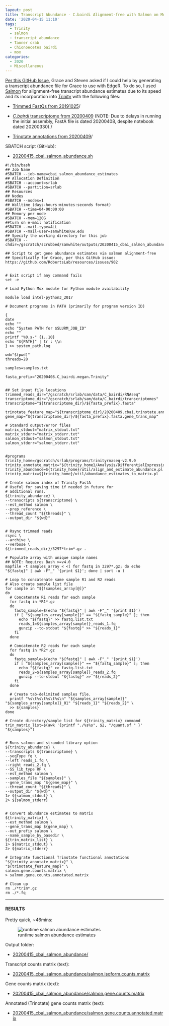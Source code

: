 ```yaml
---
layout: post
title: Transcript Abundance - C.bairdi Alignment-free with Salmon on Mox for Grace
date: '2020-04-15 11:10'
tags:
  - Trinity
  - salmon
  - transcript abundance
  - Tanner crab
  - Chionoecetes bairdi
  - mox
categories:
  - 2020
  - Miscellaneous
---
```

[Per this GitHub Issue](https://github.com/RobertsLab/resources/issues/902), Grace and Steven asked if I could help by generating a transcript abundance file for Grace to use with EdgeR. To do so, I used [Salmon](https://salmon.readthedocs.io/en/latest/salmon.html) for alignment-free transcript abundance estimates due to its speed and its incorporation into [Trinity](https://github.com/trinityrnaseq/trinityrnaseq/wiki/Trinity-Transcript-Quantification#salmon-output) with the following files:

- [Trimmed FastQs from 20191025](https://robertslab.github.io/sams-notebook/posts/2019/2019-12-18-TrimmingFastQCMultiQC-C.bairdi-RNAseq-FastQ-with-fastp-on-Mox/)/

- [_C.bairdi_ transcriptome from 20200409](https://robertslab.github.io/sams-notebook/posts/2020/2020-03-30-Transcriptome-Assembly-C.bairdi-with-MEGAN6-Taxonomy-specific-Reads-with-Trinity-on-Mox/) (NOTE: Due to delays in running the initial assembly, FastA file is dated 20200408, despite notebook dated 20200330)./

- [Trinotate annotations from 20200409](https://robertslab.github.io/sams-notebook/posts/2020/2020-04-09-Transcriptome-Annotation-Trinotate-C.bairdi-MEGAN6-Taxonomic-specific-Trinity-Assembly-on-Mox/)/


SBATCH script (GitHub):

- [20200415_cbai_salmon_abundance.sh](https://github.com/RobertsLab/sams-notebook/blob/master/sbatch_scripts/20200415_cbai_salmon_abundance.sh)

```shell
#!/bin/bash
## Job Name
#SBATCH --job-name=cbai_salmon_abundance_estimates
## Allocation Definition
#SBATCH --account=srlab
#SBATCH --partition=srlab
## Resources
## Nodes
#SBATCH --nodes=1
## Walltime (days-hours:minutes:seconds format)
#SBATCH --time=04-00:00:00
## Memory per node
#SBATCH --mem=120G
##turn on e-mail notification
#SBATCH --mail-type=ALL
#SBATCH --mail-user=samwhite@uw.edu
## Specify the working directory for this job
#SBATCH --chdir=/gscratch/scrubbed/samwhite/outputs/20200415_cbai_salmon_abundance

## Script to get gene abundance estimates via salmon alignment-free
## Specifically for Grace, per this GitHub issue: https://github.com/RobertsLab/resources/issues/902


# Exit script if any command fails
set -e

# Load Python Mox module for Python module availability

module load intel-python3_2017

# Document programs in PATH (primarily for program version ID)

{
date
echo ""
echo "System PATH for $SLURM_JOB_ID"
echo ""
printf "%0.s-" {1..10}
echo "${PATH}" | tr : \\n
} >> system_path.log

wd="$(pwd)"
threads=28

samples=samples.txt

fasta_prefix="20200408.C_bairdi.megan.Trinity"


## Set input file locations
trimmed_reads_dir="/gscratch/srlab/sam/data/C_bairdi/RNAseq"
transcriptome_dir="/gscratch/srlab/sam/data/C_bairdi/transcriptomes"
transcriptome="${transcriptome_dir}/${fasta_prefix}.fasta"

trinotate_feature_map="${transcriptome_dir}/20200409.cbai.trinotate.annotation_feature_map.txt"
gene_map="${transcriptome_dir}/${fasta_prefix}.fasta.gene_trans_map"

# Standard output/error files
matrix_stdout="matrix_stdout.txt"
matrix_stderr="matrix_stderr.txt"
salmon_stdout="salmon_stdout.txt"
salmon_stderr="salmon_stderr.txt"


#programs
trinity_home=/gscratch/srlab/programs/trinityrnaseq-v2.9.0
trinity_annotate_matrix="${trinity_home}/Analysis/DifferentialExpression/rename_matrix_feature_identifiers.pl"
trinity_abundance=${trinity_home}/util/align_and_estimate_abundance.pl
trinity_matrix=${trinity_home}/util/abundance_estimates_to_matrix.pl

# Create salmon index of Trinity FastA
# Useful for saving time if needed in future for
# additional runs.
${trinity_abundance} \
--transcripts ${transcriptome} \
--est_method salmon \
--prep_reference \
--thread_count "${threads}" \
--output_dir "${wd}"


# Rsync trimmed reads
rsync \
--archive \
--verbose \
${trimmed_reads_dir}/3297*trim*.gz .

# Populate array with unique sample names
## NOTE: Requires Bash >=v4.0
mapfile -t samples_array < <( for fastq in 3297*.gz; do echo "${fastq}" | awk -F"_" '{print $1}'; done | sort -u )

# Loop to concatenate same sample R1 and R2 reads
# Also create sample list file
for sample in "${!samples_array[@]}"
do
  # Concatenate R1 reads for each sample
  for fastq in *R1*.gz
  do
    fastq_sample=$(echo "${fastq}" | awk -F"_" '{print $1}')
    if [ "${samples_array[sample]}" == "${fastq_sample}" ]; then
      echo "${fastq}" >> fastq.list.txt
      reads_1=${samples_array[sample]}_reads_1.fq
      gunzip --to-stdout "${fastq}" >> "${reads_1}"
    fi
  done

  # Concatenate R2 reads for each sample
  for fastq in *R2*.gz
  do
    fastq_sample=$(echo "${fastq}" | awk -F"_" '{print $1}')
    if [ "${samples_array[sample]}" == "${fastq_sample}" ]; then
      echo "${fastq}" >> fastq.list.txt
      reads_2=${samples_array[sample]}_reads_2.fq
      gunzip --to-stdout "${fastq}" >> "${reads_2}"
    fi
  done

  # Create tab-delimited samples file.
  printf "%s\t%s\t%s\t%s\n" "${samples_array[sample]}" "${samples_array[sample]}_01" "${reads_1}" "${reads_2}" \
  >> ${samples}
done

# Create directory/sample list for ${trinity_matrix} command
trin_matrix_list=$(awk '{printf "./%s%s", $2, "/quant.sf " }' "${samples}")


# Runs salmon and stranded library option
${trinity_abundance} \
--transcripts ${transcriptome} \
--seqType fq \
--left reads_1.fq \
--right reads_2.fq \
--SS_lib_type RF \
--est_method salmon \
--samples_file "${samples}" \
--gene_trans_map "${gene_map}" \
--thread_count "${threads}" \
--output_dir "${wd}" \
1> ${salmon_stdout} \
2> ${salmon_stderr}


# Convert abundance estimates to matrix
${trinity_matrix} \
--est_method salmon \
--gene_trans_map ${gene_map} \
--out_prefix salmon \
--name_sample_by_basedir \
${trin_matrix_list} \
1> ${matrix_stdout} \
2> ${matrix_stderr}

# Integrate functional Trinotate functional annotations
"${trinity_annotate_matrix}" \
"${trinotate_feature_map}" \
salmon.gene.counts.matrix \
> salmon.gene.counts.annotated.matrix

# Clean up
rm ./*trim*.gz
rm ./*.fq
```

---

#### RESULTS

Pretty quick, ~46mins:

![runtime salmon abundance estimates](https://github.com/RobertsLab/sams-notebook/blob/master/images/screencaps/20200415_cbai_salmon_abundance_runtime.png?raw=true)

Output folder:

- [20200415_cbai_salmon_abundance/](https://gannet.fish.washington.edu/Atumefaciens/20200415_cbai_salmon_abundance/)


Transcript counts matrix (text):

- [20200415_cbai_salmon_abundance/salmon.isoform.counts.matrix](https://gannet.fish.washington.edu/Atumefaciens/20200415_cbai_salmon_abundance/salmon.isoform.counts.matrix)


Gene counts matrix (text):

- [20200415_cbai_salmon_abundance/salmon.gene.counts.matrix](https://gannet.fish.washington.edu/Atumefaciens/20200415_cbai_salmon_abundance/salmon.gene.counts.matrix)

Annotated (Trinotate) gene counts matrix (text):

- [20200415_cbai_salmon_abundance/salmon.gene.counts.annotated.matrix](https://gannet.fish.washington.edu/Atumefaciens/20200415_cbai_salmon_abundance/salmon.gene.counts.annotated.matrix)
